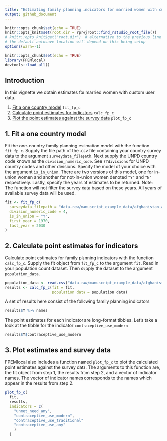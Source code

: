 ```yaml
---
title: "Estimating family planning indicators for married women with custom user data"
output: github_document
---
```


```r
knitr::opts_chunk$set(echo = TRUE)
knitr::opts_knit$set(root.dir = rprojroot::find_rstudio_root_file())
# knitr::opts_knit$get("root.dir")  # alternative to the previous line
# the default autosave location will depend on this being setup
options(warn=-1)
```


```r
knitr::opts_chunk$set(echo = TRUE)
library(FPEMlocal)
devtools::load_all()
```
## Introduction
In this vignette we obtain estimates for married women with custom user data.

1. [Fit a one country model](#fit) `fit_fp_c`
2. [Calculate point estimates for indicators](#results) `calc_fp_c`
3. [Plot the  point estimates against the survey data](#plot) `plot_fp_c`

## <a name="fit"></a>
## 1. Fit a one country model
Fit the one-country family planning estimation model with the function `fit_fp_c`. Supply the file path of the .csv file containing your country survey data to the argument `surveydata_filepath`. Next supply the UNPD country code known as the `division_numeric_code`. See `??divisions` for UNPD country codes and other divisions. Specify the model of your choice with the argument `is_in_union`. There are two versions of this model, one for in-union women and another for not-in-union women denoted `"Y"` and `"N"` respectively. Lastly, specify the years of estimates to be returned. Note: The function will not filter the survey data based on these years. All years of available survey data will be used.
```r
fit <- fit_fp_c(
  surveydata_filepath = "data-raw/manuscript_example_data/afghanistan_4_married_example.csv",
  division_numeric_code = 4,
  is_in_union = "Y",
  first_year = 1970,
  last_year = 2030
)
```


## <a name="results"></a>
## 2. Calculate point estimates for indicators
Calculate point estimates for family planning indicators with the function `calc_fp_c`. Supply the fit object from `fit_fp_c` to the argument `fit`. Read in your population count dataset. Then supply the dataset to the argument `population_data`.
```r
population_data <- read.csv("data-raw/manuscript_example_data/afghanistan_4_married_popdata_example.csv")
results <- calc_fp_c(fit = fit,
                     population_data = population_data)
```

A set of results here consist of the following family planning indicators
```r
results$Y %>% names
```

The point estimates for each indicator are long-format tibbles. Let's take a look at the tibble for the indicator `contraceptive_use_modern`
```r
results$Y$contraceptive_use_modern
```


## <a name="plot"></a>
## 3. Plot estimates and survey data
FPEMlocal also includes a function named `plot_fp_c` to plot the calculated point estimates against the survey data. The arguments to this function are, the fit object from step 1, the results from step 2, and a vector of indicator names. The vector of indicator names corresponds to the names which appear in the results from step 2.
```r
plot_fp_c(
  fit,
  results,
  indicators = c(
    "unmet_need_any",
    "contraceptive_use_modern",
    "contraceptive_use_traditional",
    "contraceptive_use_any"
    )
  )
```
